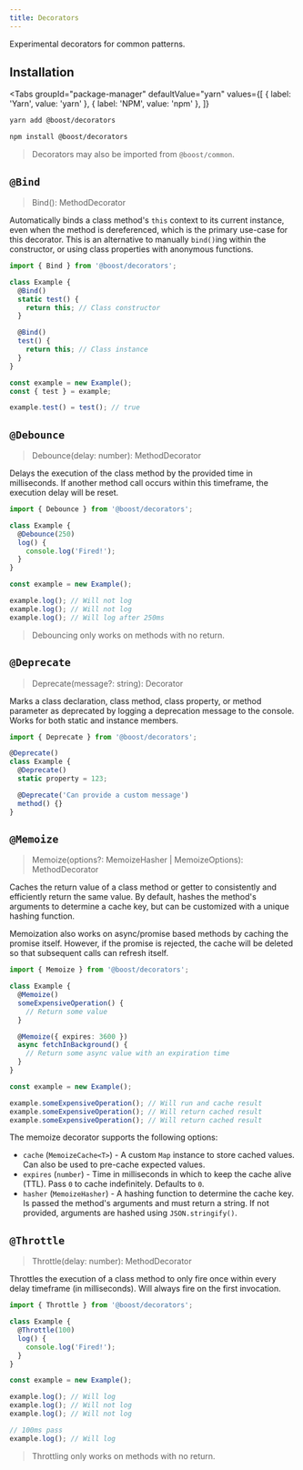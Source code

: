 ```yaml
---
title: Decorators
---
```



<EnvBadges backend frontend tooling />

Experimental decorators for common patterns.

## Installation

<Tabs
  groupId="package-manager"
  defaultValue="yarn"
  values={[
    { label: 'Yarn', value: 'yarn' },
    { label: 'NPM', value: 'npm' },
  ]}
>
  <TabItem value="yarn">

```bash
yarn add @boost/decorators
```

  </TabItem>
  <TabItem value="npm">

```bash
npm install @boost/decorators
```

  </TabItem>
</Tabs>

> Decorators may also be imported from `@boost/common`.

## `@Bind`

> Bind(): MethodDecorator

Automatically binds a class method's `this` context to its current instance, even when the method is
dereferenced, which is the primary use-case for this decorator. This is an alternative to manually
`bind()`ing within the constructor, or using class properties with anonymous functions.

```ts
import { Bind } from '@boost/decorators';

class Example {
  @Bind()
  static test() {
    return this; // Class constructor
  }

  @Bind()
  test() {
    return this; // Class instance
  }
}

const example = new Example();
const { test } = example;

example.test() = test(); // true
```

## `@Debounce`

> Debounce(delay: number): MethodDecorator

Delays the execution of the class method by the provided time in milliseconds. If another method
call occurs within this timeframe, the execution delay will be reset.

```ts
import { Debounce } from '@boost/decorators';

class Example {
  @Debounce(250)
  log() {
    console.log('Fired!');
  }
}

const example = new Example();

example.log(); // Will not log
example.log(); // Will not log
example.log(); // Will log after 250ms
```

> Debouncing only works on methods with no return.

## `@Deprecate`

> Deprecate(message?: string): Decorator

Marks a class declaration, class method, class property, or method parameter as deprecated by
logging a deprecation message to the console. Works for both static and instance members.

```ts
import { Deprecate } from '@boost/decorators';

@Deprecate()
class Example {
  @Deprecate()
  static property = 123;

  @Deprecate('Can provide a custom message')
  method() {}
}
```

## `@Memoize`

> Memoize(options?: MemoizeHasher | MemoizeOptions): MethodDecorator

Caches the return value of a class method or getter to consistently and efficiently return the same
value. By default, hashes the method's arguments to determine a cache key, but can be customized
with a unique hashing function.

Memoization also works on async/promise based methods by caching the promise itself. However, if the
promise is rejected, the cache will be deleted so that subsequent calls can refresh itself.

```ts
import { Memoize } from '@boost/decorators';

class Example {
  @Memoize()
  someExpensiveOperation() {
    // Return some value
  }

  @Memoize({ expires: 3600 })
  async fetchInBackground() {
    // Return some async value with an expiration time
  }
}

const example = new Example();

example.someExpensiveOperation(); // Will run and cache result
example.someExpensiveOperation(); // Will return cached result
example.someExpensiveOperation(); // Will return cached result
```

The memoize decorator supports the following options:

- `cache` (`MemoizeCache<T>`) - A custom `Map` instance to store cached values. Can also be used to
  pre-cache expected values.
- `expires` (`number`) - Time in milliseconds in which to keep the cache alive (TTL). Pass `0` to
  cache indefinitely. Defaults to `0`.
- `hasher` (`MemoizeHasher`) - A hashing function to determine the cache key. Is passed the method's
  arguments and must return a string. If not provided, arguments are hashed using
  `JSON.stringify()`.

## `@Throttle`

> Throttle(delay: number): MethodDecorator

Throttles the execution of a class method to only fire once within every delay timeframe (in
milliseconds). Will always fire on the first invocation.

```ts
import { Throttle } from '@boost/decorators';

class Example {
  @Throttle(100)
  log() {
    console.log('Fired!');
  }
}

const example = new Example();

example.log(); // Will log
example.log(); // Will not log
example.log(); // Will not log

// 100ms pass
example.log(); // Will log
```

> Throttling only works on methods with no return.
